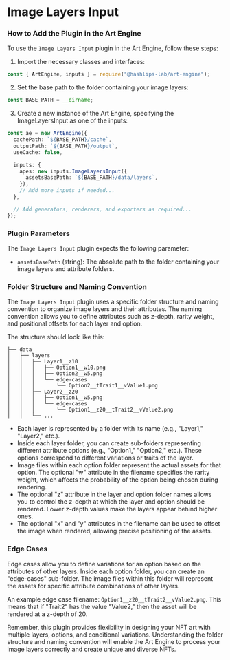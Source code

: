 
# Image Layers Input

### How to Add the Plugin in the Art Engine

To use the `Image Layers Input` plugin in the Art Engine, follow these steps:

1.  Import the necessary classes and interfaces:

```ts copy
const { ArtEngine, inputs } = require("@hashlips-lab/art-engine");
```

2. Set the base path to the folder containing your image layers:

```ts copy
const BASE_PATH = __dirname;
```

3. Create a new instance of the Art Engine, specifying the ImageLayersInput as one of the inputs:

```ts copy
const ae = new ArtEngine({
  cachePath: `${BASE_PATH}/cache`,
  outputPath: `${BASE_PATH}/output`,
  useCache: false,

  inputs: {
    apes: new inputs.ImageLayersInput({
      assetsBasePath: `${BASE_PATH}/data/layers`,
    }),
    // Add more inputs if needed...
  },

  // Add generators, renderers, and exporters as required...
});
```

### Plugin Parameters

The `Image Layers Input` plugin expects the following parameter:

- `assetsBasePath` (string): The absolute path to the folder containing your image layers and attribute folders.

### Folder Structure and Naming Convention

The `Image Layers Input` plugin uses a specific folder structure and naming convention to organize image layers and their attributes. The naming convention allows you to define attributes such as z-depth, rarity weight, and positional offsets for each layer and option.

The structure should look like this:

```shell copy
├── data
│   ├── layers
│   │   ├── Layer1__z10
│   │   │   ├── Option1__w10.png
│   │   │   ├── Option2__w5.png
│   │   │   └── edge-cases
│   │   │       └── Option2__tTrait1__vValue1.png
│   │   ├── Layer2__z20
│   │   │   ├── Option1__w5.png
│   │   │   └── edge-cases
│   │   │       └── Option1__z20__tTrait2__vValue2.png
│   │   └── ...
```

- Each layer is represented by a folder with its name (e.g., "Layer1," "Layer2," etc.).
- Inside each layer folder, you can create sub-folders representing different attribute options (e.g., "Option1," "Option2," etc.). These options correspond to different variations or traits of the layer.
- Image files within each option folder represent the actual assets for that option. The optional "w" attribute in the filename specifies the rarity weight, which affects the probability of the option being chosen during rendering.
- The optional "z" attribute in the layer and option folder names allows you to control the z-depth at which the layer and option should be rendered. Lower z-depth values make the layers appear behind higher ones.
- The optional "x" and "y" attributes in the filename can be used to offset the image when rendered, allowing precise positioning of the assets.

### Edge Cases

Edge cases allow you to define variations for an option based on the attributes of other layers. Inside each option folder, you can create an "edge-cases" sub-folder. The image files within this folder will represent the assets for specific attribute combinations of other layers.

An example edge case filename: `Option1__z20__tTrait2__vValue2.png`. This means that if "Trait2" has the value "Value2," then the asset will be rendered at a z-depth of 20.

Remember, this plugin provides flexibility in designing your NFT art with multiple layers, options, and conditional variations. Understanding the folder structure and naming convention will enable the Art Engine to process your image layers correctly and create unique and diverse NFTs.
